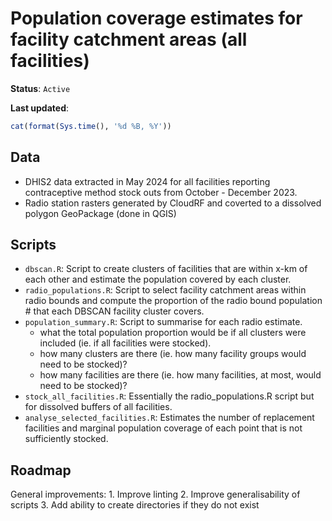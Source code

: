 
# Population coverage estimates for facility catchment areas (all facilities)

**Status**: `Active`

**Last updated**:
```r
cat(format(Sys.time(), '%d %B, %Y'))
``` 


## Data
* DHIS2 data extracted in May 2024 for all facilities reporting contraceptive method stock outs from October - December 2023.
* Radio station rasters generated by CloudRF and coverted to a dissolved polygon GeoPackage (done in QGIS)

## Scripts
- `dbscan.R`: Script to create clusters of facilities that are within x-km of each other and estimate the population covered by each cluster.
-   `radio_populations.R`: Script to select facility catchment areas within radio bounds and compute the proportion of the radio bound population \# that each DBSCAN facility cluster covers.
-   `population_summary.R`: Script to summarise for each radio estimate.
    -   what the total population proportion would be if all clusters were included (ie. if all facilities were stocked).
    -   how many clusters are there (ie. how many facility groups would need to be stocked)?
    -   how many facilities are there (ie. how many facilities, at most, would need to be stocked)?
- `stock_all_facilities.R`: Essentially the radio_populations.R script but for dissolved buffers of all facilities.
- `analyse_selected_facilities.R`: Estimates the number of replacement facilities and marginal population coverage of each point that is not sufficiently stocked.


## Roadmap

General improvements:
1. Improve linting
2. Improve generalisability of scripts
3. Add ability to create directories if they do not exist
